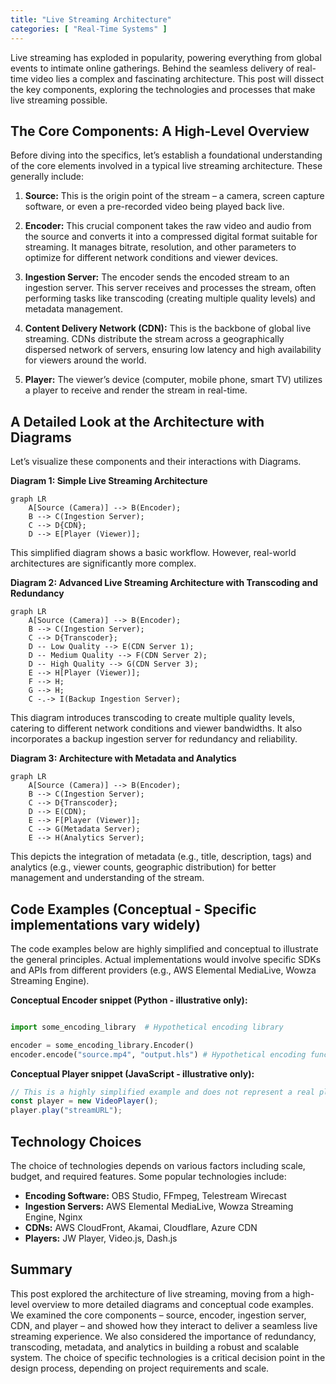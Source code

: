 ```yaml
---
title: "Live Streaming Architecture"
categories: [ "Real-Time Systems" ]
---
```



Live streaming has exploded in popularity, powering everything from global events to intimate online gatherings.  Behind the seamless delivery of real-time video lies a complex and fascinating architecture.  This post will dissect the key components, exploring the technologies and processes that make live streaming possible.

## The Core Components: A High-Level Overview

Before diving into the specifics, let's establish a foundational understanding of the core elements involved in a typical live streaming architecture.  These generally include:

1. **Source:** This is the origin point of the stream – a camera, screen capture software, or even a pre-recorded video being played back live.

2. **Encoder:** This crucial component takes the raw video and audio from the source and converts it into a compressed digital format suitable for streaming.  It manages bitrate, resolution, and other parameters to optimize for different network conditions and viewer devices.

3. **Ingestion Server:**  The encoder sends the encoded stream to an ingestion server. This server receives and processes the stream, often performing tasks like transcoding (creating multiple quality levels) and metadata management.

4. **Content Delivery Network (CDN):** This is the backbone of global live streaming. CDNs distribute the stream across a geographically dispersed network of servers, ensuring low latency and high availability for viewers around the world.

5. **Player:**  The viewer's device (computer, mobile phone, smart TV) utilizes a player to receive and render the stream in real-time.


##  A Detailed Look at the Architecture with Diagrams

Let's visualize these components and their interactions with Diagrams.

**Diagram 1:  Simple Live Streaming Architecture**

```mermaid
graph LR
    A[Source (Camera)] --> B(Encoder);
    B --> C(Ingestion Server);
    C --> D{CDN};
    D --> E[Player (Viewer)];
```

This simplified diagram shows a basic workflow.  However, real-world architectures are significantly more complex.

**Diagram 2:  Advanced Live Streaming Architecture with Transcoding and Redundancy**

```mermaid
graph LR
    A[Source (Camera)] --> B(Encoder);
    B --> C(Ingestion Server);
    C --> D{Transcoder};
    D -- Low Quality --> E(CDN Server 1);
    D -- Medium Quality --> F(CDN Server 2);
    D -- High Quality --> G(CDN Server 3);
    E --> H[Player (Viewer)];
    F --> H;
    G --> H;
    C -.-> I(Backup Ingestion Server);
```

This diagram introduces transcoding to create multiple quality levels, catering to different network conditions and viewer bandwidths.  It also incorporates a backup ingestion server for redundancy and reliability.


**Diagram 3:  Architecture with Metadata and Analytics**

```mermaid
graph LR
    A[Source (Camera)] --> B(Encoder);
    B --> C(Ingestion Server);
    C --> D{Transcoder};
    D --> E(CDN);
    E --> F[Player (Viewer)];
    C --> G(Metadata Server);
    E --> H(Analytics Server);
```

This depicts the integration of metadata (e.g., title, description, tags) and analytics (e.g., viewer counts, geographic distribution) for better management and understanding of the stream.


##  Code Examples (Conceptual -  Specific implementations vary widely)

The code examples below are highly simplified and conceptual to illustrate the general principles.  Actual implementations would involve specific SDKs and APIs from different providers (e.g., AWS Elemental MediaLive, Wowza Streaming Engine).

**Conceptual Encoder snippet (Python - illustrative only):**

```python

import some_encoding_library  # Hypothetical encoding library

encoder = some_encoding_library.Encoder()
encoder.encode("source.mp4", "output.hls") # Hypothetical encoding function
```

**Conceptual Player snippet (JavaScript - illustrative only):**

```javascript
// This is a highly simplified example and does not represent a real player
const player = new VideoPlayer();
player.play("streamURL");
```


## Technology Choices

The choice of technologies depends on various factors including scale, budget, and required features. Some popular technologies include:

* **Encoding Software:** OBS Studio, FFmpeg, Telestream Wirecast
* **Ingestion Servers:**  AWS Elemental MediaLive, Wowza Streaming Engine, Nginx
* **CDNs:**  AWS CloudFront, Akamai, Cloudflare, Azure CDN
* **Players:**  JW Player, Video.js, Dash.js


## Summary

This post explored the architecture of live streaming, moving from a high-level overview to more detailed diagrams and conceptual code examples.  We examined the core components – source, encoder, ingestion server, CDN, and player –  and showed how they interact to deliver a seamless live streaming experience.  We also considered the importance of redundancy, transcoding, metadata, and analytics in building a robust and scalable system. The choice of specific technologies is a critical decision point in the design process, depending on project requirements and scale.

